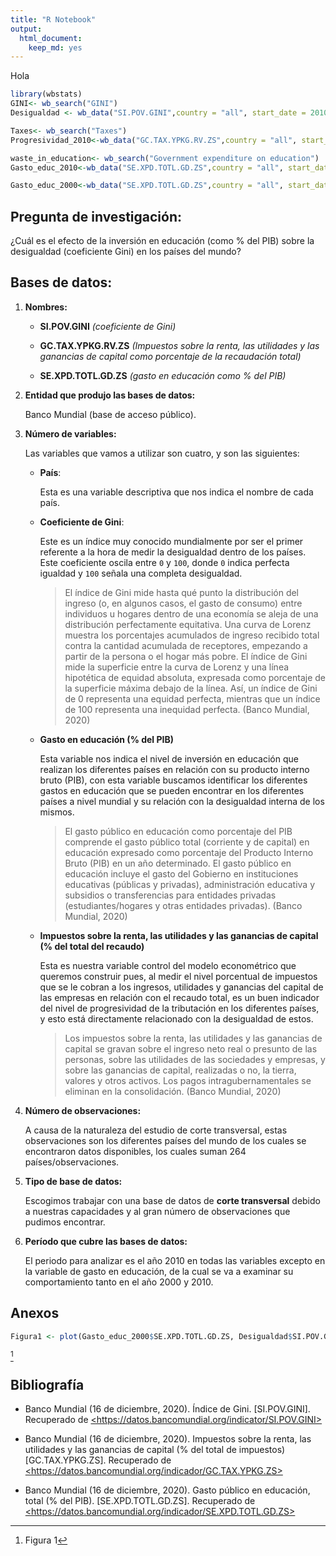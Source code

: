 ```yaml
---
title: "R Notebook"
output:
  html_document: 
    keep_md: yes
---
```


Hola
```r
library(wbstats)
GINI<- wb_search("GINI")
Desigualdad <- wb_data("SI.POV.GINI",country = "all", start_date = 2010)

Taxes<- wb_search("Taxes")
Progresividad_2010<-wb_data("GC.TAX.YPKG.RV.ZS",country = "all", start_date = 2010)

waste_in_education<- wb_search("Government expenditure on education")
Gasto_educ_2010<-wb_data("SE.XPD.TOTL.GD.ZS",country = "all", start_date = 2010)

Gasto_educ_2000<-wb_data("SE.XPD.TOTL.GD.ZS",country = "all", start_date = 2000)
```

## Pregunta de investigación:

¿Cuál es el efecto de la inversión en educación (como % del PIB) sobre la desigualdad (coeficiente Gini) en los países del mundo?

## Bases de datos:

1.  **Nombres:**

    -   **SI.POV.GINI** *(coeficiente de Gini)*

    -   **GC.TAX.YPKG.RV.ZS** *(Impuestos sobre la renta, las utilidades y las ganancias de capital como porcentaje de la recaudación total)*

    -   **SE.XPD.TOTL.GD.ZS** *(gasto en educación como % del PIB)*

2.  **Entidad que produjo las bases de datos:**

    Banco Mundial (base de acceso público).

3.  **Número de variables:**

    Las variables que vamos a utilizar son cuatro, y son las siguientes:

    -   **País**:

        Esta es una variable descriptiva que nos indica el nombre de cada país.

    <!-- -->

    -   **Coeficiente de Gini**:

        Este es un índice muy conocido mundialmente por ser el primer referente a la hora de medir la desigualdad dentro de los países. Este coeficiente oscila entre `0` y `100`, donde `0` indica perfecta igualdad y `100` señala una completa desigualdad.

        > El índice de Gini mide hasta qué punto la distribución del ingreso (o, en algunos casos, el gasto de consumo) entre individuos u hogares dentro de una economía se aleja de una distribución perfectamente equitativa. Una curva de Lorenz muestra los porcentajes acumulados de ingreso recibido total contra la cantidad acumulada de receptores, empezando a partir de la persona o el hogar más pobre. El índice de Gini mide la superficie entre la curva de Lorenz y una línea hipotética de equidad absoluta, expresada como porcentaje de la superficie máxima debajo de la línea. Así, un índice de Gini de 0 representa una equidad perfecta, mientras que un índice de 100 representa una inequidad perfecta. (Banco Mundial, 2020)

    -   **Gasto en educación (% del PIB)**

        Esta variable nos indica el nivel de inversión en educación que realizan los diferentes países en relación con su producto interno bruto (PIB), con esta variable buscamos identificar los diferentes gastos en educación que se pueden encontrar en los diferentes países a nivel mundial y su relación con la desigualdad interna de los mismos.

        > El gasto público en educación como porcentaje del PIB comprende el gasto público total (corriente y de capital) en educación expresado como porcentaje del Producto Interno Bruto (PIB) en un año determinado. El gasto público en educación incluye el gasto del Gobierno en instituciones educativas (públicas y privadas), administración educativa y subsidios o transferencias para entidades privadas (estudiantes/hogares y otras entidades privadas). (Banco Mundial, 2020)

    -   **Impuestos sobre la renta, las utilidades y las ganancias de capital (% del total del recaudo)**

        Esta es nuestra variable control del modelo econométrico que queremos construir pues, al medir el nivel porcentual de impuestos que se le cobran a los ingresos, utilidades y ganancias del capital de las empresas en relación con el recaudo total, es un buen indicador del nivel de progresividad de la tributación en los diferentes países, y esto está directamente relacionado con la desigualdad de estos.

        > Los impuestos sobre la renta, las utilidades y las ganancias de capital se gravan sobre el ingreso neto real o presunto de las personas, sobre las utilidades de las sociedades y empresas, y sobre las ganancias de capital, realizadas o no, la tierra, valores y otros activos. Los pagos intragubernamentales se eliminan en la consolidación. (Banco Mundial, 2020)

4.  **Número de observaciones:**

    A causa de la naturaleza del estudio de corte transversal, estas observaciones son los diferentes países del mundo de los cuales se encontraron datos disponibles, los cuales suman 264 países/observaciones.

5.  **Tipo de base de datos:**

    Escogimos trabajar con una base de datos de **corte transversal** debido a nuestras capacidades y al gran número de observaciones que pudimos encontrar.

6.  **Período que cubre las bases de datos:**

    El periodo para analizar es el año 2010 en todas las variables excepto en la variable de gasto en educación, de la cual se va a examinar su comportamiento tanto en el año 2000 y 2010.

## Anexos

```r
Figura1 <- plot(Gasto_educ_2000$SE.XPD.TOTL.GD.ZS, Desigualdad$SI.POV.GINI, xlab = "Gasto en educación año 2000", ylab = "Desigualdad año 2010", main = "Educación vs Desigualdad") 
```

[^1]

[^1]: Figura 1

## Bibliografía

-   Banco Mundial (16 de diciembre, 2020). Índice de Gini. [SI.POV.GINI]. Recuperado de [\<https://datos.bancomundial.org/indicator/SI.POV.GINI\>](https://datos.bancomundial.org/indicator/SI.POV.GINI){.uri}

-   Banco Mundial (16 de diciembre, 2020). Impuestos sobre la renta, las utilidades y las ganancias de capital (% del total de impuestos) [GC.TAX.YPKG.ZS]. Recuperado de [\<https://datos.bancomundial.org/indicador/GC.TAX.YPKG.ZS\>](https://datos.bancomundial.org/indicador/GC.TAX.YPKG.ZS){.uri}

-   Banco Mundial (16 de diciembre, 2020). Gasto público en educación, total (% del PIB). [SE.XPD.TOTL.GD.ZS]. Recuperado de [\<https://datos.bancomundial.org/indicador/SE.XPD.TOTL.GD.ZS\>](https://datos.bancomundial.org/indicador/SE.XPD.TOTL.GD.ZS){.uri}
